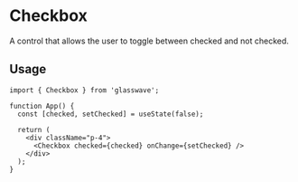 # Checkbox

A control that allows the user to toggle between checked and not checked.

## Usage

```tsx
import { Checkbox } from 'glasswave';

function App() {
  const [checked, setChecked] = useState(false);

  return (
    <div className="p-4">
      <Checkbox checked={checked} onChange={setChecked} />
    </div>
  );
}
```
